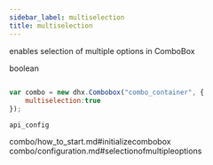 ```yaml
---
sidebar_label: multiselection
title: multiselection
---
```



          


<Short>
 
enables selection of multiple options in ComboBox





</Short>



<Type>
 boolean


</Type>


~~~js
 
var combo = new dhx.Combobox("combo_container", {
    multiselection:true
});


~~~
	api_config

<Descr>
 


</Descr>


 combo/how_to_start.md#initializecombobox
combo/configuration.md#selectionofmultipleoptions

